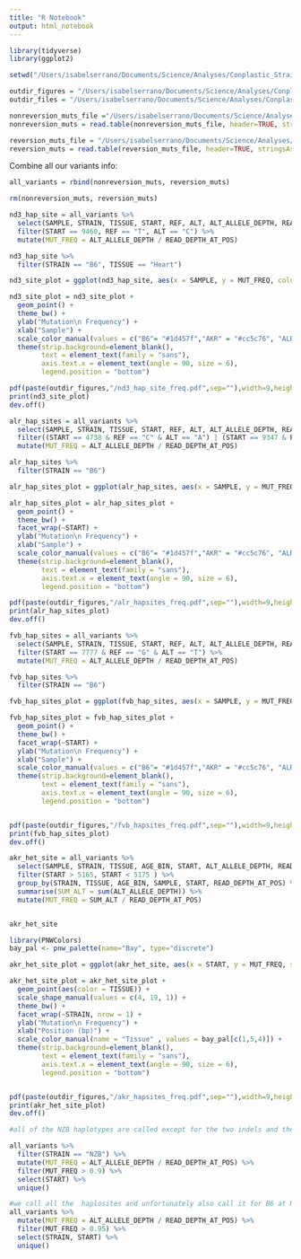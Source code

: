```yaml
---
title: "R Notebook"
output: html_notebook
---
```


```r
library(tidyverse)
library(ggplot2)
```


```r
setwd("/Users/isabelserrano/Documents/Science/Analyses/Conplastic_Strains/files_and_analyses/")

outdir_figures = "/Users/isabelserrano/Documents/Science/Analyses/Conplastic_Strains/files_and_analyses/experimental_design/figures/"
outdir_files = "/Users/isabelserrano/Documents/Science/Analyses/Conplastic_Strains/files_and_analyses/experimental_design/files/"

nonreversion_muts_file ="/Users/isabelserrano/Documents/Science/Analyses/Conplastic_Strains/files_and_analyses/input_files/somatic_mutations.vcf"
nonreversion_muts = read.table(nonreversion_muts_file, header=TRUE, stringsAsFactors = FALSE)

reversion_muts_file = "/Users/isabelserrano/Documents/Science/Analyses/Conplastic_Strains/files_and_analyses/input_files/haplotype_mutations.vcf"
reversion_muts = read.table(reversion_muts_file, header=TRUE, stringsAsFactors = FALSE)
```

Combine all our variants info: 
```r
all_variants = rbind(nonreversion_muts, reversion_muts)
```

```r
rm(nonreversion_muts, reversion_muts)
```


```r
nd3_hap_site = all_variants %>% 
  select(SAMPLE, STRAIN, TISSUE, START, REF, ALT, ALT_ALLELE_DEPTH, READ_DEPTH_AT_POS) %>%
  filter(START == 9460, REF == "T", ALT == "C") %>% 
  mutate(MUT_FREQ = ALT_ALLELE_DEPTH / READ_DEPTH_AT_POS) 

nd3_hap_site %>%
  filter(STRAIN == "B6", TISSUE == "Heart")

```

```r

nd3_site_plot = ggplot(nd3_hap_site, aes(x = SAMPLE, y = MUT_FREQ, color = STRAIN, shape = TISSUE)) 

nd3_site_plot = nd3_site_plot + 
  geom_point() + 
  theme_bw() + 
  ylab("Mutation\n Frequency") + 
  xlab("Sample") + 
  scale_color_manual(values = c("B6"= "#1d457f","AKR" = "#cc5c76", "ALR" = "#2f9e23", "F" = "#f57946", "NZB" = "#f7c22d")) +
  theme(strip.background=element_blank(),
        text = element_text(family = "sans"),
        axis.text.x = element_text(angle = 90, size = 6),
        legend.position = "bottom")

pdf(paste(outdir_figures,"/nd3_hap_site_freq.pdf",sep=""),width=9,height=3)
print(nd3_site_plot)
dev.off()


```

```r

alr_hap_sites = all_variants %>% 
  select(SAMPLE, STRAIN, TISSUE, START, REF, ALT, ALT_ALLELE_DEPTH, READ_DEPTH_AT_POS) %>%
  filter((START == 4738 & REF == "C" & ALT == "A") | (START == 9347 & REF == "G" & ALT == "A")) %>% 
  mutate(MUT_FREQ = ALT_ALLELE_DEPTH / READ_DEPTH_AT_POS) 

alr_hap_sites %>%
  filter(STRAIN == "B6")

```

```r

alr_hap_sites_plot = ggplot(alr_hap_sites, aes(x = SAMPLE, y = MUT_FREQ, color = STRAIN, shape = TISSUE)) 

alr_hap_sites_plot = alr_hap_sites_plot + 
  geom_point() + 
  theme_bw() + 
  facet_wrap(~START) + 
  ylab("Mutation\n Frequency") + 
  xlab("Sample") + 
  scale_color_manual(values = c("B6"= "#1d457f","AKR" = "#cc5c76", "ALR" = "#2f9e23", "F" = "#f57946", "NZB" = "#f7c22d")) +
  theme(strip.background=element_blank(),
        text = element_text(family = "sans"),
        axis.text.x = element_text(angle = 90, size = 6),
        legend.position = "bottom")

pdf(paste(outdir_figures,"/alr_hapsites_freq.pdf",sep=""),width=9,height=3)
print(alr_hap_sites_plot)
dev.off()

```

```r

fvb_hap_sites = all_variants %>% 
  select(SAMPLE, STRAIN, TISSUE, START, REF, ALT, ALT_ALLELE_DEPTH, READ_DEPTH_AT_POS) %>%
  filter(START == 7777 & REF == "G" & ALT == "T") %>% 
  mutate(MUT_FREQ = ALT_ALLELE_DEPTH / READ_DEPTH_AT_POS) 

fvb_hap_sites %>%
  filter(STRAIN == "B6")


```

```r

fvb_hap_sites_plot = ggplot(fvb_hap_sites, aes(x = SAMPLE, y = MUT_FREQ, color = STRAIN, shape = TISSUE)) 

fvb_hap_sites_plot = fvb_hap_sites_plot + 
  geom_point() + 
  theme_bw() + 
  facet_wrap(~START) + 
  ylab("Mutation\n Frequency") + 
  xlab("Sample") + 
  scale_color_manual(values = c("B6"= "#1d457f","AKR" = "#cc5c76", "ALR" = "#2f9e23", "F" = "#f57946", "NZB" = "#f7c22d")) +
  theme(strip.background=element_blank(),
        text = element_text(family = "sans"),
        axis.text.x = element_text(angle = 90, size = 6),
        legend.position = "bottom")


pdf(paste(outdir_figures,"/fvb_hapsites_freq.pdf",sep=""),width=9,height=3)
print(fvb_hap_sites_plot)
dev.off()

```

```r

akr_het_site = all_variants %>% 
  select(SAMPLE, STRAIN, TISSUE, AGE_BIN, START, ALT_ALLELE_DEPTH, READ_DEPTH_AT_POS) %>%
  filter(START > 5165, START < 5175 ) %>% 
  group_by(STRAIN, TISSUE, AGE_BIN, SAMPLE, START, READ_DEPTH_AT_POS) %>% 
  summarise(SUM_ALT = sum(ALT_ALLELE_DEPTH)) %>% 
  mutate(MUT_FREQ = SUM_ALT / READ_DEPTH_AT_POS) 


akr_het_site
```

```r
library(PNWColors)
bay_pal <- pnw_palette(name="Bay", type="discrete")

akr_het_site_plot = ggplot(akr_het_site, aes(x = START, y = MUT_FREQ, shape = AGE_BIN)) 

akr_het_site_plot = akr_het_site_plot + 
  geom_point(aes(color = TISSUE)) + 
  scale_shape_manual(values = c(4, 19, 1)) + 
  theme_bw() + 
  facet_wrap(~STRAIN, nrow = 1) + 
  ylab("Mutation\n Frequency") + 
  xlab("Position (bp)") + 
  scale_color_manual(name = "Tissue" , values = bay_pal[c(1,5,4)]) +
  theme(strip.background=element_blank(),
        text = element_text(family = "sans"),
        axis.text.x = element_text(angle = 90, size = 6),
        legend.position = "bottom")


pdf(paste(outdir_figures,"/akr_hapsites_freq.pdf",sep=""),width=9,height=3)
print(akr_het_site_plot)
dev.off()
```

```r

#all of the NZB haplotypes are called except for the two indels and the heteroplasmy at 7475 because it's max freq is 0.8

all_variants %>%
  filter(STRAIN == "NZB") %>%
  mutate(MUT_FREQ = ALT_ALLELE_DEPTH / READ_DEPTH_AT_POS) %>%
  filter(MUT_FREQ > 0.9) %>%
  select(START) %>%
  unique()

```

```r
#we call all the  haplosites and unfortunately also call it for B6 at ND3
all_variants %>%
  mutate(MUT_FREQ = ALT_ALLELE_DEPTH / READ_DEPTH_AT_POS) %>%
  filter(MUT_FREQ > 0.95) %>%
  select(STRAIN, START) %>%
  unique()

```